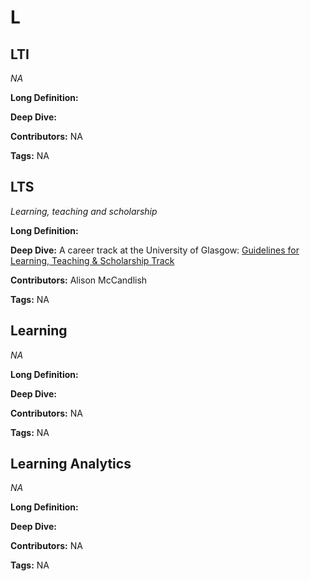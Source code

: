 #  L 
 
## LTI

<dfn>NA</dfn>

**Long Definition:** 











**Deep Dive:** 



**Contributors:** NA

**Tags:** NA
 
## LTS

<dfn>Learning, teaching and scholarship</dfn>

**Long Definition:** 











**Deep Dive:** A career track at the University of Glasgow: [Guidelines for Learning, Teaching & Scholarship Track](https://www.gla.ac.uk/media/Media_499574_smxx.pdf)



**Contributors:** Alison McCandlish

**Tags:** NA
 
## Learning

<dfn>NA</dfn>

**Long Definition:** 











**Deep Dive:** 



**Contributors:** NA

**Tags:** NA
 
## Learning Analytics

<dfn>NA</dfn>

**Long Definition:** 











**Deep Dive:** 



**Contributors:** NA

**Tags:** NA
